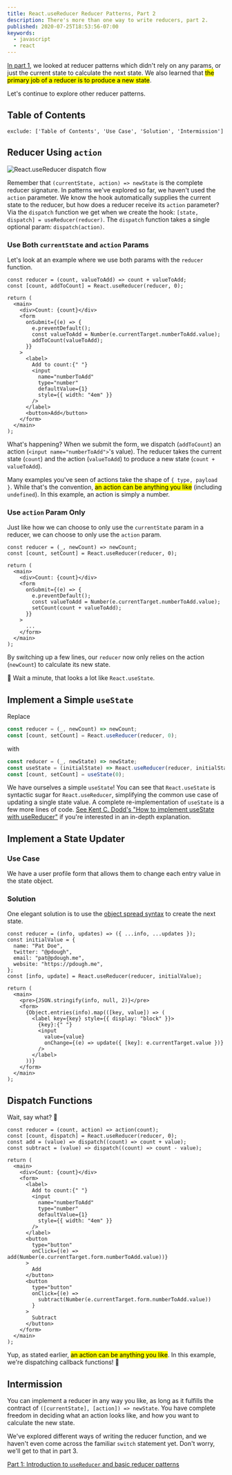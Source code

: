 ```yaml
---
title: React.useReducer Reducer Patterns, Part 2
description: There's more than one way to write reducers, part 2.
published: 2020-07-25T18:53:56-07:00
keywords:
  - javascript
  - react
---
```



[In part 1][part-1], we looked at reducer patterns which didn't rely on any
params, or just the current state to calculate the next state. We also learned
that <mark>the primary job of a reducer is to produce a new state</mark>.

Let's continue to explore other reducer patterns.

## Table of Contents

```toc
exclude: ['Table of Contents', 'Use Case', 'Solution', 'Intermission']
```

## Reducer Using `action`

![React.useReducer dispatch flow](./dispatch-flow.svg)

Remember that `(currentState, action) => newState` is the complete reducer
signature. In patterns we've explored so far, we haven't used the `action`
parameter. We know the hook automatically supplies the current state to the
reducer, but how does a reducer receive its `action` parameter? Via the
`dispatch` function we get when we create the hook:
`[state, dispatch] = useReducer(reducer)`. The `dispatch` function takes a
single optional param: `dispatch(action)`.

### Use Both `currentState` and `action` Params

Let's look at an example where we use both params with the `reducer` function.

```js{1-2,6,11}
const reducer = (count, valueToAdd) => count + valueToAdd;
const [count, addToCount] = React.useReducer(reducer, 0);

return (
  <main>
    <div>Count: {count}</div>
    <form
      onSubmit={(e) => {
        e.preventDefault();
        const valueToAdd = Number(e.currentTarget.numberToAdd.value);
        addToCount(valueToAdd);
      }}
    >
      <label>
        Add to count:{" "}
        <input
          name="numberToAdd"
          type="number"
          defaultValue={1}
          style={{ width: "4em" }}
        />
      </label>
      <button>Add</button>
    </form>
  </main>
);
```

What's happening? When we submit the form, we dispatch (`addToCount`) an action
(`<input name="numberToAdd">`'s value). The reducer takes the current state
(`count`) and the action (`valueToAdd`) to produce a new state
(`count + valueToAdd`).

Many examples you've seen of actions take the shape of `{ type, payload }`.
While that's the convention, <mark>an action can be anything you like</mark>
(including `undefined`). In this example, an action is simply a number.

<CodeSandbox
  as="h4"
  sandbox="reducer-pattern-021-x732b"
  title="reducer with state and action params"
/>

### Use `action` Param Only

Just like how we can choose to only use the `currentState` param in a reducer,
we can choose to only use the `action` param.

```js{1-2,11}
const reducer = (_, newCount) => newCount;
const [count, setCount] = React.useReducer(reducer, 0);

return (
  <main>
    <div>Count: {count}</div>
    <form
      onSubmit={(e) => {
        e.preventDefault();
        const valueToAdd = Number(e.currentTarget.numberToAdd.value);
        setCount(count + valueToAdd);
      }}
    >
      ...
    </form>
  </main>
);
```

By switching up a few lines, our `reducer` now only relies on the action
(`newCount`) to calculate its new state.

🤔 Wait a minute, that looks a lot like `React.useState`.

<CodeSandbox
  as="h4"
  sandbox="reducer-pattern-02-ohxdv"
  title="reducer with action param only"
/>

## Implement a Simple `useState`

Replace

```js
const reducer = (_, newCount) => newCount;
const [count, setCount] = React.useReducer(reducer, 0);
```

with

```js
const reducer = (_, newState) => newState;
const useState = (initialState) => React.useReducer(reducer, initialState);
const [count, setCount] = useState(0);
```

We have ourselves a simple `useState`! You can see that `React.useState` is
syntactic sugar for `React.useReducer`, simplifying the common use case of
updating a single state value. A complete re-implementation of `useState` is a
few more lines of code. [See Kent C. Dodd's "How to implement useState with
useReducer"][implement-usestate] if you're interested in an in-depth
explanation.

<CodeSandbox
  as="h3"
  sandbox="reducer-pattern-03-1keqr"
  title="useState implemented using useReducer"
/>

## Implement a State Updater

### Use Case

We have a user profile form that allows them to change each entry value in the
state object.

### Solution

One elegant solution is to use the [object spread syntax][spread] to create the
next state.

```js{1,8,12,14,19}
const reducer = (info, updates) => ({ ...info, ...updates });
const initialValue = {
  name: "Pat Doe",
  twitter: "@pdough",
  email: "pat@pdough.me",
  website: "https://pdough.me",
};
const [info, update] = React.useReducer(reducer, initialValue);

return (
  <main>
    <pre>{JSON.stringify(info, null, 2)}</pre>
    <form>
      {Object.entries(info).map(([key, value]) => (
        <label key={key} style={{ display: "block" }}>
          {key}:{" "}
          <input
            value={value}
            onChange={(e) => update({ [key]: e.currentTarget.value })}
          />
        </label>
      ))}
    </form>
  </main>
);
```

<CodeSandbox
  as="h4"
  sandbox="reducer-pattern-035-lysww"
  title="simple state updater"
/>

## Dispatch Functions

Wait, say what? 🤔

```js{1-4,8,21,28}
const reducer = (count, action) => action(count);
const [count, dispatch] = React.useReducer(reducer, 0);
const add = (value) => dispatch((count) => count + value);
const subtract = (value) => dispatch((count) => count - value);

return (
  <main>
    <div>Count: {count}</div>
    <form>
      <label>
        Add to count:{" "}
        <input
          name="numberToAdd"
          type="number"
          defaultValue={1}
          style={{ width: "4em" }}
        />
      </label>
      <button
        type="button"
        onClick={(e) => add(Number(e.currentTarget.form.numberToAdd.value))}
      >
        Add
      </button>
      <button
        type="button"
        onClick={(e) =>
          subtract(Number(e.currentTarget.form.numberToAdd.value))
        }
      >
        Subtract
      </button>
    </form>
  </main>
);
```

Yup, as stated earlier, <mark>an action can be anything you like</mark>. In this
example, we're dispatching callback functions! 🤯

<CodeSandbox
  as="h3"
  sandbox="reducer-pattern-022-1jpr0"
  title="dispatch functions"
/>

## Intermission

You can implement a reducer in any way you like, as long as it fulfills the
contract of `([currentState], [action]) => newState`. You have complete freedom
in deciding what an action looks like, and how you want to calculate the new
state.

We've explored different ways of writing the reducer function, and we haven't
even come across the familiar `switch` statement yet. Don't worry, we'll get to
that in part 3.

[Part 1: Introduction to `useReducer` and basic reducer patterns][part-1]

[implement-usestate]:
  https://kentcdodds.com/blog/how-to-implement-usestate-with-usereducer
[part-1]: /articles/reducer-patterns/part-1/
[spread]:
  https://developer.mozilla.org/en-US/docs/Web/JavaScript/Reference/Operators/Spread_syntax
